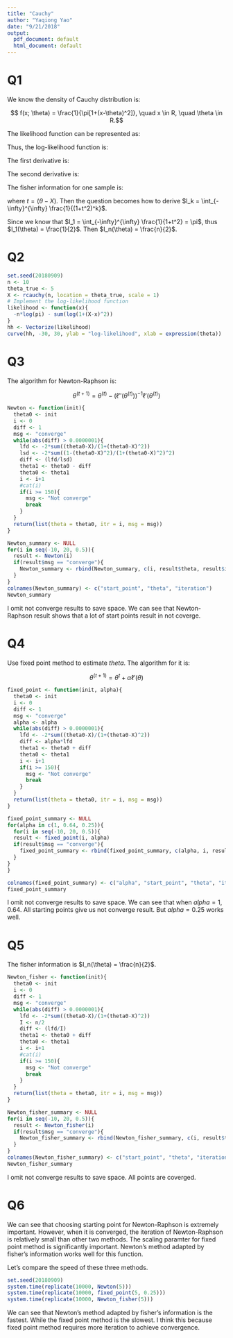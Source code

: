```yaml
---
title: "Cauchy"
author: "Yaqiong Yao"
date: "9/21/2018"
output:
  pdf_document: default
  html_document: default
---
```


# Q1

We know the density of Cauchy distribution is:

$$ f(x; \theta) = \frac{1}{\pi[1+(x-\theta)^2]}, \quad x \in R, \quad \theta \in R.$$

The likelihood function can be represented as:

\begin{align*}
L(\theta) &= \prod_{i=1}^n f(X_i; \theta) \\
&= \prod_{i=1}^n \frac{1}{\pi[1+(X_i - \theta)^2]}.
\end{align*}

Thus, the log-likelihood function is:

\begin{align*}
\ell (\theta) &= \log L(\theta) \\
&= \sum_{i=1}^n \log(\frac{1}{\pi[1+(X_i-\theta)^2]}) \\
&= -n\log\pi - \sum_{i=1}^n \log[1+(X_i-\theta)^2].
\end{align*}

The first derivative is:

\begin{align*}
\ell'(\theta) &= \frac{\partial \ell (\theta)}{\partial \theta} \\
&= -\sum_{i=1}^n \frac{\theta-X_i}{1+(X_i - \theta)^2}.
\end{align*}

The second derivative is:

\begin{align*}
\ell''(\theta) &= \frac{\partial \ell'(\theta)}{\partial \theta} \\
&= -2\sum_{i=1}^n \frac{1 + (X_i-\theta)^2 - 2(X_i-\theta)^2}{[1+(X_i-\theta)^2]^2} \\
&= -2\sum_{i=1}^n \frac{1 - (X_i-\theta)^2}{[1+(X_i-\theta)^2]^2}.
\end{align*}

The fisher information for one sample is:

\begin{align*}
I_1 (\theta) &= E\left[-\frac{\partial^2 \ell(\theta)}{\partial \theta^2} \middle\vert \theta \right] \\
&= E\left[ \frac{2[1-(\theta-X)^2]}{(1+(\theta-X)^2)^2} \middle\vert \theta \right] \\
&= \frac{2}{\pi} \int_{-\infty}^{\infty} \frac{1-(\theta-X)^2}{(1+(\theta-X)^2)^3} dx \\
&= \frac{2}{\pi} \int_{-\infty}^{\infty} \frac{1-t^2}{(1+t^2)^3} dt \\
&= \frac{2}{\pi} \left( \int_{-\infty}^{\infty} \frac{2}{(1+X^2)^3} - \int_{-\infty}^{\infty} \frac{1}{(1+X^2)^2} \right) dt
\end{align*}

where $t = (\theta-X)$. Then the question becomes how to derive $I_k = \int_{-\infty}^{\infty} \frac{1}{(1+t^2)^k}$.

\begin{align*}
I_k &= \int_{-\infty}^{\infty} \frac{(1+t^2)}{(1+t^2)^{(k+1)}} dt \\
&= I_{k+1} + \frac{1}{2k} I_{k}
\end{align*}

Since we know that $I_1 = \int_{-\infty}^{\infty} \frac{1}{1+t^2} = \pi$, thus $I_1(\theta) = \frac{1}{2}$. Then $I_n(\theta) = \frac{n}{2}$.





# Q2

```r
set.seed(20180909)
n <- 10
theta_true <- 5
X <- rcauchy(n, location = theta_true, scale = 1)
# Implement the log-likelihood function
likelihood <- function(x){
  -n*log(pi) - sum(log(1+(X-x)^2))
}
hh <- Vectorize(likelihood)
curve(hh, -30, 30, ylab = "log-likelihood", xlab = expression(theta))
```

# Q3

The algorithm for Newton-Raphson is:

$$ \theta^{(t+1)} = \theta^{(t)} - (\ell''(\theta^{(t)}))^{-1} \ell'(\theta^{(t)}) $$


```r
Newton <- function(init){
  theta0 <- init
  i <- 0
  diff <- 1
  msg <- "converge"
  while(abs(diff) > 0.0000001){
    lfd <- -2*sum((theta0-X)/(1+(theta0-X)^2))
    lsd <- -2*sum((1-(theta0-X)^2)/(1+(theta0-X)^2)^2)
    diff <- (lfd/lsd)
    theta1 <- theta0 - diff
    theta0 <- theta1
    i <- i+1
    #cat(i)
    if(i >= 150){
      msg <- "Not converge"
      break
    }
  }
  return(list(theta = theta0, itr = i, msg = msg))
}
```


```r
Newton_summary <- NULL
for(i in seq(-10, 20, 0.5)){
  result <- Newton(i)
  if(result$msg == "converge"){
    Newton_summary <- rbind(Newton_summary, c(i, result$theta, result$itr))
  }
}
colnames(Newton_summary) <- c("start_point", "theta", "iteration")
Newton_summary
```

I omit not converge results to save space. We can see that Newton-Raphson result shows that a lot of start points result in not coverge.


# Q4

Use fixed point method to estimate $theta$. The algorithm for it is:

$$ \theta^{(t+1)} = \theta^{t} + \alpha \ell'(\theta)$$

```r
fixed_point <- function(init, alpha){
  theta0 <- init
  i <- 0
  diff <- 1
  msg <- "converge"
  alpha <- alpha
  while(abs(diff) > 0.0000001){
    lfd <- -2*sum((theta0-X)/(1+(theta0-X)^2))
    diff <- alpha*lfd
    theta1 <- theta0 + diff
    theta0 <- theta1
    i <- i+1
    if(i >= 150){
      msg <- "Not converge"
      break
    }
  }
  return(list(theta = theta0, itr = i, msg = msg))
}

fixed_point_summary <- NULL
for(alpha in c(1, 0.64, 0.25)){
  for(i in seq(-10, 20, 0.5)){
  result <- fixed_point(i, alpha)
  if(result$msg == "converge"){
    fixed_point_summary <- rbind(fixed_point_summary, c(alpha, i, result$theta, result$itr))
  }
}
}

colnames(fixed_point_summary) <- c("alpha", "start_point", "theta", "iteration")
fixed_point_summary
```

I omit not converge results to save space. We can see that when $alpha = 1, 0.64$. All starting points give us not converge result. But $alpha = 0.25$ works well.


# Q5

The fisher information is $I_n(\theta) = \frac{n}{2}$.

```r
Newton_fisher <- function(init){
  theta0 <- init
  i <- 0
  diff <- 1
  msg <- "converge"
  while(abs(diff) > 0.0000001){
    lfd <- -2*sum((theta0-X)/(1+(theta0-X)^2))
    I <- n/2
    diff <- (lfd/I)
    theta1 <- theta0 + diff
    theta0 <- theta1
    i <- i+1
    #cat(i)
    if(i >= 150){
      msg <- "Not converge"
      break
    }
  }
  return(list(theta = theta0, itr = i, msg = msg))
}

Newton_fisher_summary <- NULL
for(i in seq(-10, 20, 0.5)){
  result <- Newton_fisher(i)
  if(result$msg == "converge"){
    Newton_fisher_summary <- rbind(Newton_fisher_summary, c(i, result$theta, result$itr))
  }
}
colnames(Newton_fisher_summary) <- c("start_point", "theta", "iteration")
Newton_fisher_summary

```

I omit not converge results to save space. All points are coverged.

# Q6

We can see that choosing starting point for Newton-Raphson is extremely important. However, when it is converged, the iteration of Newton-Raphson is relatively small than other two methods. The scaling paramter for fixed point method is significantly important. Newton's method adapted by fisher's information works well for this function.

Let's compare the speed of these three methods. 

```r
set.seed(20180909)
system.time(replicate(10000, Newton(5)))
system.time(replicate(10000, fixed_point(5, 0.25)))
system.time(replicate(10000, Newton_fisher(5)))
```


We can see that Newton's method adapted by fisher's information is the fastest. While the fixed point method is the slowest. I think this because fixed point method requires more iteration to achieve convergence. 



